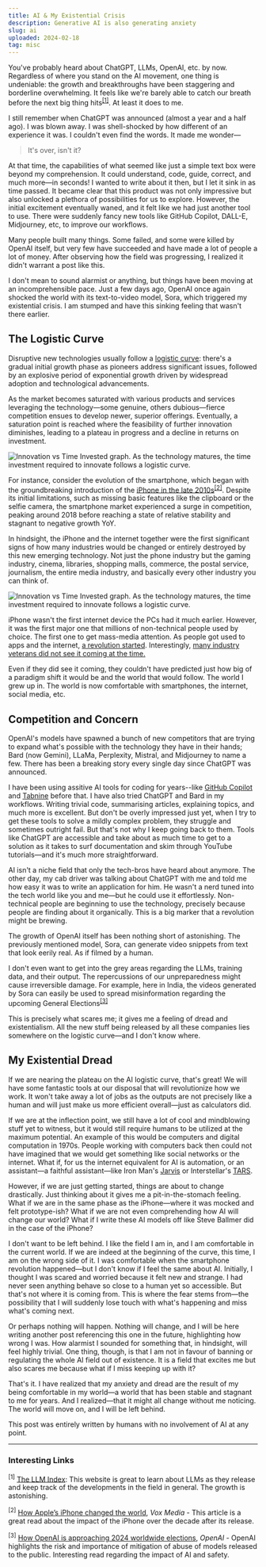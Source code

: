```yaml
---
title: AI & My Existential Crisis
description: Generative AI is also generating anxiety
slug: ai
uploaded: 2024-02-18
tag: misc
---
```


You've probably heard about ChatGPT, LLMs, OpenAI, etc. by now. Regardless of where you stand on the AI movement, one thing is undeniable: the growth and breakthroughs have been staggering and borderline overwhelming. It feels like we're barely able to catch our breath before the next big thing hits<sup>[[1]](#interesting-links)</sup>. At least it does to me.

I still remember when ChatGPT was announced (almost a year and a half ago). I was blown away. I was shell-shocked by how different of an experience it was. I couldn't even find the words. It made me wonder—

> It's over, isn't it?

At that time, the capabilities of what seemed like just a simple text box were beyond my comprehension. It could understand, code, guide, correct, and much more—in seconds! I wanted to write about it then, but I let it sink in as time passed. It became clear that this product was not only impressive but also unlocked a plethora of possibilities for us to explore. However, the initial excitement eventually waned, and it felt like we had just another tool to use. There were suddenly fancy new tools like GitHub Copilot, DALL-E, Midjourney, etc, to improve our workflows.

Many people built many things. Some failed, and some were killed by OpenAI itself, but very few have succeeded and have made a lot of people a lot of money. After observing how the field was progressing, I realized it didn't warrant a post like this.

I don't mean to sound alarmist or anything, but things have been moving at an incomprehensible pace. Just a few days ago, OpenAI once again shocked the world with its text-to-video model, Sora, which triggered my existential crisis. I am stumped and have this sinking feeling that wasn't there earlier.

<Tweet id="1758192957386342435" caption="OpenAI announces their text-to-video model, Sora" />

## The Logistic Curve

Disruptive new technologies usually follow a [logistic curve](https://en.wikipedia.org/wiki/Logistic_function): there's a gradual initial growth phase as pioneers address significant issues, followed by an explosive period of exponential growth driven by widespread adoption and technological advancements.

As the market becomes saturated with various products and services leveraging the technology—some genuine, others dubious—fierce competition ensues to develop newer, superior offerings. Eventually, a saturation point is reached where the feasibility of further innovation diminishes, leading to a plateau in progress and a decline in returns on investment.

<Image 
    src="/images/posts/ai/logistic.png"
    alt="Innovation vs Time Invested graph. As the technology matures, the time investment required to innovate follows a logistic curve."
    width={1920}
    height={1080}
    quality={100}
/>

For instance, consider the evolution of the smartphone, which began with the groundbreaking introduction of the [iPhone in the late 2010s](https://www.youtube.com/watch?v=MnrJzXM7a6o)<sup>[[2]](#interesting-links)</sup>. Despite its initial limitations, such as missing basic features like the clipboard or the selfie camera, the smartphone market experienced a surge in competition, peaking around 2018 before reaching a state of relative stability and stagnant to negative growth YoY.

In hindsight, the iPhone and the internet together were the first significant signs of how many industries would be changed or entirely destroyed by this new emerging technology. Not just the phone industry but the gaming industry, cinema, libraries, shopping malls, commerce, the postal service, journalism, the entire media industry, and basically every other industry you can think of.

<Image 
    src="/images/posts/ai/phones-yoy.png"
    alt="Innovation vs Time Invested graph. As the technology matures, the time investment required to innovate follows a logistic curve."
    width={1920}
    height={1080}
    quality={100}
/>

iPhone wasn't the first internet device the PCs had it much earlier. However, it was the first major one that millions of non-technical people used by choice. The first one to get mass-media attention. As people got used to apps and the internet, [a revolution started](https://www.vox.com/2017/6/26/15821652/iphone-apple-10-year-anniversary-launch-mobile-stats-smart-phone-steve-jobs). Interestingly, [many industry veterans did not see it coming at the time.](https://www.youtube.com/watch?v=qycUOENFIBs)

Even if they did see it coming, they couldn't have predicted just how big of a paradigm shift it would be and the world that would follow. The world I grew up in. The world is now comfortable with smartphones, the internet, social media, etc.

## Competition and Concern

OpenAI's models have spawned a bunch of new competitors that are trying to expand what's possible with the technology they have in their hands; Bard (now Gemini), LLaMa, Perplexity, Mistral, and Midjourney to name a few. There has been a breaking story every single day since ChatGPT was announced.

I have been using assitive AI tools for coding for years--like [GitHub Copilot](https://github.com/features/copilot) and [Tabnine](https://www.tabnine.com/) before that. I have also tried ChatGPT and Bard in my workflows. Writing trivial code, summarising articles, explaining topics, and much more is excellent. But don't be overly impressed just yet, when I try to get these tools to solve a mildly complex problem, they struggle and sometimes outright fail. But that's not why I keep going back to them. Tools like ChatGPT are accessible and take about as much time to get to a solution as it takes to surf documentation and skim through YouTube tutorials—and it's much more straightforward.

AI isn't a niche field that only the tech-bros have heard about anymore. The other day, my cab driver was talking about ChatGPT with me and told me how easy it was to write an application for him. He wasn't a nerd tuned into the tech world like you and me—but he could use it effortlessly. Non-technical people are beginning to use the technology, precisely because people are finding about it organically. This is a big marker that a revolution might be brewing.

The growth of OpenAI itself has been nothing short of astonishing. The previously mentioned model, Sora, can generate video snippets from text that look eerily real. As if filmed by a human.

<Tweet id="1758193792778404192" caption="Checkout the prompts provided and their resultant video in quotes made by Sora. It's mighty impressive!" />

I don't even want to get into the grey areas regarding the LLMs, training data, and their output. The repercussions of our unpreparedness might cause irreversible damage. For example, here in India, the videos generated by Sora can easily be used to spread misinformation regarding the upcoming General Elections<sup>[[3]](#interesting-links)</sup>

This is precisely what scares me; it gives me a feeling of dread and existentialism. All the new stuff being released by all these companies lies somewhere on the logistic curve—and I don't know where.

## My Existential Dread

If we are nearing the plateau on the AI logistic curve, that's great! We will have some fantastic tools at our disposal that will revolutionize how we work. It won't take away a lot of jobs as the outputs are not precisely like a human and will just make us more efficient overall—just as calculators did.

If we are at the inflection point, we still have a lot of cool and mindblowing stuff yet to witness, but it would still require humans to be utilized at the maximum potential. An example of this would be computers and digital computation in 1970s. People working with computers back then could not have imagined that we would get something like social networks or the internet. What if, for us the internet equivalent for AI is automation, or an assistant—a faithful assistant—like Iron Man's [Jarvis](https://marvelcinematicuniverse.fandom.com/wiki/J.A.R.V.I.S.) or Interstellar's [TARS](https://interstellarfilm.fandom.com/wiki/TARS).

However, if we are just getting started, things are about to change drastically. Just thinking about it gives me a pit-in-the-stomach feeling. What if we are in the same phase as the iPhone—where it was mocked and felt prototype-ish? What if we are not even comprehending how AI will change our world? What if I write these AI models off like Steve Ballmer did in the case of the iPhone?

I don't want to be left behind. I like the field I am in, and I am comfortable in the current world. If we are indeed at the beginning of the curve, this time, I am on the wrong side of it. I was comfortable when the smartphone revolution happened—but I don't know if I feel the same about AI. Initially, I thought I was scared and worried because it felt new and strange. I had never seen anything behave so close to a human yet so accessible. But that's not where it is coming from. This is where the fear stems from—the possibility that I will suddenly lose touch with what's happening and miss what's coming next.

Or perhaps nothing will happen. Nothing will change, and I will be here writing another post referencing this one in the future, highlighting how wrong I was. How alarmist I sounded for something that, in hindsight, will feel highly trivial. One thing, though, is that I am not in favour of banning or regulating the whole AI field out of existence. It is a field that excites me but also scares me because what if I miss keeping up with it?

That's it. I have realized that my anxiety and dread are the result of my being comfortable in my world—a world that has been stable and stagnant to me for years. And I realized—that it might all change without me noticing. The world will move on, and I will be left behind.

<Callout emoji="🚨" title="Disclaimer">
    This post was entirely written by humans with no involvement of AI at any point.
</Callout>

---

### Interesting Links

<sup>[1]</sup> [The LLM Index](https://sapling.ai/llm/index): This website is great to learn about LLMs as they release and keep track of the developments in the field in general. The growth is astonishing.

<sup>[2]</sup> [How Apple’s iPhone changed the world](https://www.vox.com/2017/6/26/15821652/iphone-apple-10-year-anniversary-launch-mobile-stats-smart-phone-steve-jobs), *Vox Media* - This article is a great read about the impact of the iPhone over the decade after its release.

<sup>[3]</sup> [How OpenAI is approaching 2024 worldwide elections](https://openai.com/blog/how-openai-is-approaching-2024-worldwide-elections), *OpenAI* - OpenAI highlights the risk and importance of mitigation of abuse of models released to the public. Interesting read regarding the impact of AI and safety.